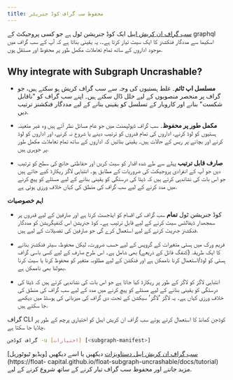 ```yaml
---
title: محفوظ سب گراف کوڈ جنریٹر
---
```


[سب گراف ان کریش ایبل](https://float-capital.github.io/float-subgraph-uncrashable/) ایک کوڈ جنریشن ٹول ہے جو کسی پروجیکٹ کے graphql اسکیما سے مددگار فنکشنز کا ایک سیٹ تیار کرتا ہے۔. یہ یقینی بناتا ہے کہ آپ کے سب گراف میں موجود اداروں کے ساتھ تمام تعاملات مکمل طور پر محفوظ اور مستقل ہوں.

## Why integrate with Subgraph Uncrashable?

- **مسلسل اپ ٹائم**۔ غلط ہستیوں کی وجہ سے سب گراف کریش ہو سکتے ہیں، جو گراف پر منحصر منصوبوں کے لیے خلل ڈال سکتے ہیں۔ اپنے سب گراف کو "ناقابل شکست" بنانے اور کاروبار کے تسلسل کو یقینی بنانے کے لیے مددگار فنکشنز ترتیب دیں.

- **مکمل طور پر محفوظ**۔ سب گراف ڈیولپمنٹ میں جو عام مسائل نظر آتے ہیں وہ غیر متعینہ ہستیوں کو لوڈ کرنے، اداروں کی تمام قدروں کو ترتیب دینے یا شروع نہ کرنے، اور اداروں کو لوڈ کرنے اور بچانے پر ریس کے حالات ہیں۔ یقینی بنائیں کہ اداروں کے ساتھ تمام تعاملات مکمل طور پر جوہری ہیں.

- **صارف قابل ترتیب** پہلے سے طے شدہ اقدار کو سیٹ کریں اور حفاظتی جانچ کی سطح کو ترتیب دیں جو آپ کے انفرادی پروجیکٹ کی ضروریات کے مطابق ہو۔ انتباہی لاگز ریکارڈ کیے جاتے ہیں جو اس بات کی نشاندہی کرتے ہیں کہ ڈیٹا کی درستگی کو یقینی بنانے کے لیے مسئلے کو پیچ کرنے میں مدد کرنے کے لیے سب گراف کی منطق کی کہاں خلاف ورزی ہوئی ہے.

**اہم خصوصیات**

- کوڈ جنریشن ٹول **تمام** سب گراف کی اقسام کو ایڈجسٹ کرتا ہے اور صارفین کے لیے قدروں پر سمجھدار ڈیفالٹس سیٹ کرنے کے لیے قابل ترتیب ہے۔ کوڈ جنریشن اس کنفیگریشن کو مددگار فنکشنز جنریٹ کرنے کے لیے استعمال کرے گی جو صارفین کی تفصیلات کے لیے ہیں.

- فریم ورک میں ہستی متغیرات کے گروپس کے لیے حسب ضرورت، لیکن محفوظ، سیٹر فنکشنز بنانے کا ایک طریقہ (کنفگ فائل کے ذریعے) بھی شامل ہے۔ اس طرح صارف کے لیے کسی باسی گراف ہستی کو لوڈ/استعمال کرنا ناممکن ہے اور فنکشن کے لیے مطلوبہ متغیر کو محفوظ کرنا یا سیٹ کرنا بھولنا بھی ناممکن ہے.

- انتباہی لاگز کو لاگز کے طور پر ریکارڈ کیا جاتا ہے جو اس بات کی نشاندہی کرتے ہیں کہ ڈیٹا کی درستگی کو یقینی بنانے کے لیے مسئلے کو پیچ کرنے میں مدد کے لیے سب گراف کی منطق کی خلاف ورزی کہاں ہے۔ یہ لاگز 'لاگز' سیکشن کے تحت دی گراف کی میزبانی کی ہوسٹڈ میں دیکھے جا سکتے ہیں.

گراف CLI کوڈجن کمانڈ کا استعمال کرتے ہوئے سب گراف ان کریش ایبل کو اختیاری پرچم کے طور پر چلایا جا سکتا ہے.

```sh
گراف کوڈجن -u [اختیارات] [<subgraph-manifest>]
```

[سب گراف ان کریش ایبل دستاویزات](https://float-capital.github.io/float-subgraph-uncrashable/docs/) دیکھیں یا اسے دیکھیں [ویڈیو ٹیوٹوریل](https://float- capital.github.io/float-subgraph-uncrashable/docs/tutorial) مزید جاننے اور محفوظ سب گراف تیار کرنے کے ساتھ شروع کرنے کے لیے.
